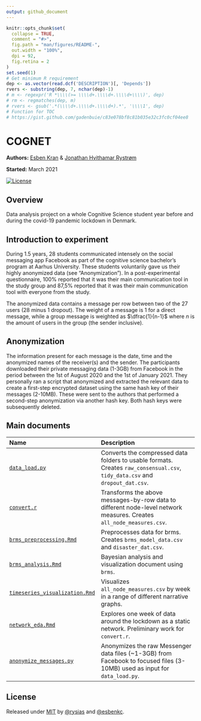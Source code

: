 ---
output: github_document
---

<!-- README.md is generated from README.Rmd. Please edit that file -->

```{r, echo = FALSE}
knitr::opts_chunk$set(
  collapse = TRUE,
  comment = "#>",
  fig.path = "man/figures/README-",
  out.width = "100%",
  dpi = 92,
  fig.retina = 2
)
set.seed(1)
# Get minimum R requirement 
dep <- as.vector(read.dcf('DESCRIPTION')[, 'Depends'])
rvers <- substring(dep, 7, nchar(dep)-1)
# m <- regexpr('R *\\\\(>= \\\\d+.\\\\d+.\\\\d+\\\\)', dep)
# rm <- regmatches(dep, m)
# rvers <- gsub('.*(\\\\d+.\\\\d+.\\\\d+).*', '\\\\1', dep)
# Function for TOC
# https://gist.github.com/gadenbuie/c83e078bf8c81b035e32c3fc0cf04ee8
```

# COGNET

**Authors:** [Esben Kran](https://kran.ai) & [Jonathan Hvithamar Rystrøm](https://linkedin.com/in/jonathan-rystroem) <br/>

**Started:** March 2021

[![License](https://img.shields.io/badge/License-MIT-blue)](#license)

## Overview

Data analysis project on a whole Cognitive Science student year before and during the covid-19 pandemic lockdown in Denmark. 

## Introduction to experiment

During 1.5 years, 28 students communicated intensely on the social messaging app Facebook as part of the cognitive science bachelor’s program at Aarhus University. These students voluntarily gave us their highly anonymized data (see “Anonymization”). In a post-experimental questionnaire, 100% reported that it was their main communication tool in the study group and 87,5% reported that it was their main communication tool with everyone from the study. 

The anonymized data contains a message per row between two of the 27 users (28 minus 1 dropout). The weight of a message is $1$ for a direct message, while a group message is weighted as $\dfrac{1}{n-1}$ where $n$ is the amount of users in the group (the sender inclusive).

## Anonymization

The information present for each message is the date, time and the anonymized names of the receiver(s) and the sender. The participants downloaded their private messaging data (1-3GB) from Facebook in the period between the 1st of August 2020 and the 1st of January 2021. They personally ran a script that anonymized and extracted the relevant data to create a first-step encrypted dataset using the same hash key of their messages (2-10MB). These were sent to the authors that performed a second-step anonymization via another hash key. Both hash keys were subsequently deleted.

## Main documents

| Name                  | Description                                                        |
|:----------------------|:-------------------------------------------------------------------|
|[`data_load.py`](https://github.com/esbenkc/soccult/blob/master/data_load.py)         | Converts the compressed data folders to usable formats. Creates `raw_consensual.csv`, `tidy_data.csv` and `dropout_dat.csv`.    |
|[`convert.r`](https://github.com/esbenkc/soccult/blob/master/convert.r)            | Transforms the above messages-by-row data to different node-level network measures. Creates `all_node_measures.csv`.            |
|[`brms_preprocessing.Rmd`](https://github.com/esbenkc/soccult/blob/master/brms_preprocessing.Rmd)       | Preprocesses data for brms. Creates `brms_model_data.csv` and `disaster_dat.csv`. |
|[`brms_analysis.Rmd`](https://github.com/esbenkc/soccult/blob/master/brms_analysis.Rmd)    | Bayesian analysis and visualization document using `brms`.        |
|[`timeseries_visualization.Rmd`](https://github.com/esbenkc/soccult/blob/master/timeseries_visualization.Rmd) | Visualizes `all_node_measures.csv` by week in a range of different narrative graphs.                                    |
|[`network_eda.Rmd`](https://github.com/esbenkc/soccult/blob/master/network_eda.Rmd)      | Explores one week of data around the lockdown as a static network. Preliminary work for `convert.r`.                            |
|[`anonymize_messages.py`](https://github.com/esbenkc/soccult/blob/master/anonymize_messages.py)| Anonymizes the raw Messenger data files (~1-3GB) from Facebook to focused files (3-10MB) used as input for `data_load.py`.      |

## License

Released under [MIT](/LICENSE) by [\@rysias](https://github.com/rysias) and [\@esbenkc](https://github.com/esbenkc).
